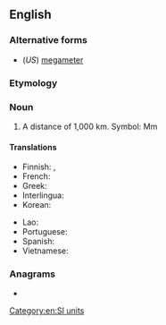 {{also|mégamètre|mega-metre}}
==English==

===Alternative forms===
* (''US'') [[megameter]]

===Etymology===
{{prefix|en|mega|metre}}

===Noun===
{{en-noun}}

# A distance of 1,000 km. Symbol: Mm

====Translations====
{{trans-top|distance of 1,000 km}}
* Finnish: {{t|fi|[[mega-|mega]][[metri]]}}, {{t|fi|[[tuhat]] [[kilometriä]]}}
* French: {{t+|fr|mégamètre|m}}
* Greek: {{t|el|μεγάμετρο}}
* Interlingua: {{t|ia|megametro}}
* Korean: {{t|ko|메가미터|tr=megamiteo}}
{{trans-mid}}
* Lao: {{t+|lo|ເມກາແມັດ}}
* Portuguese: {{t+|pt|megâmetro|m}}
* Spanish: {{t|es|megametro}}
* Vietnamese: {{t|vi|megamet}}
{{trans-bottom}}

===Anagrams===
* {{anagrams|en|a=aeeegmmrt|megameter}}

[[Category:en:SI units]]